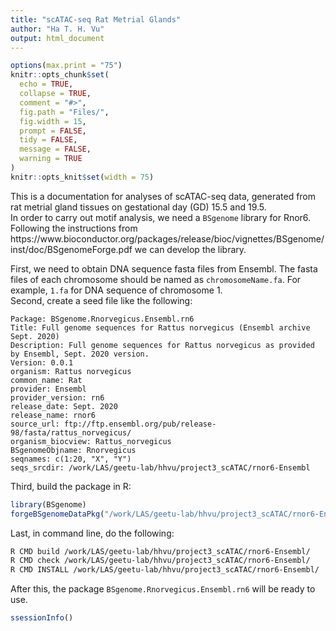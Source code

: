 ```yaml
---
title: "scATAC-seq Rat Metrial Glands"
author: "Ha T. H. Vu"
output: html_document
---
```

  
```r
options(max.print = "75")
knitr::opts_chunk$set(
  echo = TRUE,
  collapse = TRUE,
  comment = "#>",
  fig.path = "Files/",
  fig.width = 15,
  prompt = FALSE,
  tidy = FALSE,
  message = FALSE,
  warning = TRUE
)
knitr::opts_knit$set(width = 75)
```

This is a documentation for analyses of scATAC-seq data, generated from rat metrial gland tissues on gestational day (GD) 15.5 and 19.5. <br>
In order to carry out motif analysis, we need a `BSgenome` library for Rnor6. Following the instructions from https://www.bioconductor.org/packages/release/bioc/vignettes/BSgenome/inst/doc/BSgenomeForge.pdf we can develop the library. <br>

First, we need to obtain DNA sequence fasta files from Ensembl. The fasta files of each chromosome should be named as `chromosomeName.fa`. For example, `1.fa` for DNA sequence of chromosome 1. <br>
Second, create a seed file like the following:
```
Package: BSgenome.Rnorvegicus.Ensembl.rn6
Title: Full genome sequences for Rattus norvegicus (Ensembl archive Sept. 2020)
Description: Full genome sequences for Rattus norvegicus as provided by Ensembl, Sept. 2020 version.
Version: 0.0.1
organism: Rattus norvegicus
common_name: Rat
provider: Ensembl
provider_version: rn6
release_date: Sept. 2020
release_name: rnor6
source_url: ftp://ftp.ensembl.org/pub/release-98/fasta/rattus_norvegicus/
organism_biocview: Rattus_norvegicus
BSgenomeObjname: Rnorvegicus
seqnames: c(1:20, "X", "Y")
seqs_srcdir: /work/LAS/geetu-lab/hhvu/project3_scATAC/rnor6-Ensembl
```
Third, build the package in R:
```r
library(BSgenome)
forgeBSgenomeDataPkg("/work/LAS/geetu-lab/hhvu/project3_scATAC/rnor6-Ensembl/BSgenome.Rnorvegicus.Ensembl.rn6-seed")
```
Last, in command line, do the following:
```BASH
R CMD build /work/LAS/geetu-lab/hhvu/project3_scATAC/rnor6-Ensembl/
R CMD check /work/LAS/geetu-lab/hhvu/project3_scATAC/rnor6-Ensembl/
R CMD INSTALL /work/LAS/geetu-lab/hhvu/project3_scATAC/rnor6-Ensembl/
```
After this, the package `BSgenome.Rnorvegicus.Ensembl.rn6` will be ready to use.

```r
ssessionInfo()
```